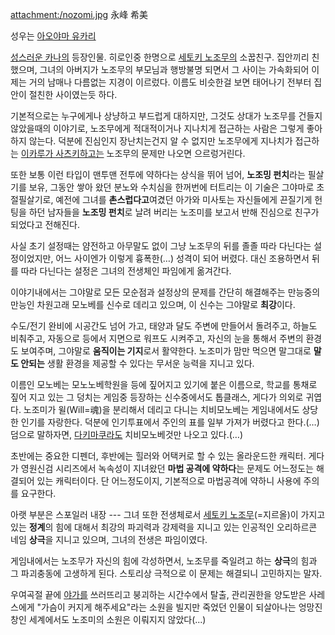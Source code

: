 attachment:/nozomi.jpg
永峰 希美

성우는 [[아오야마 유카리]]

[[성스러운 카나]]의 등장인물. 히로인중 한명으로 [[세토키 노조무]]의 소꿉친구. 집안끼리 친했으며, 그녀의 아버지가 노조무의 부모님과 행방불명 되면서 그 사이는 가속화되어 이제는 거의 남매나 다름없는 지경이 이르렀다. 이름도 비슷한걸 보면 태어나기 전부터 집안이 절친한 사이였는듯 하다.

기본적으로는 누구에게나 상냥하고 부드럽게 대하지만, 그것도 상대가 노조무를 건들지 않았을때의 이야기로, 노조무에게 적대적이거나 지나치게 접근하는 사람은 그렇게 좋아하지 않는다. 덕분에 진심인지 장난치는건지 알 수 없지만 노조무에게 지나치가 접근하는 [[이카루가 사츠키]]하고는 노조무의 문제만 나오면 으르렁거린다.

또한 보통 이런 타입이 맨투맨 전투에 약하다는 상식을 뛰어 넘어, '''노조밍 펀치'''라는 필살기를 보유, 그동안 쌓아 왔던 분노와 수치심을 한꺼번에 터트리는 이 기술은 그야마로 초절필살기로, 예전에 그녀를 '''촌스럽다고'''여겼던 아가와 미사토는 자신들에게 끈질기게 헌팅을 하던 남자들을 '''노조밍 펀치'''로 날려 버리는 노조미를 보고서 반해 진심으로 친구가 되었다고 전해진다.

사실 초기 설정때는 얌전하고 아무말도 없이 그냥 노조무의 뒤를 졸졸 따라 다닌다는 설정이었지만, 어느 사이엔가 이렇게 흉폭한(…) 성격이 되어 버렸다. 대신 조용하면서 뒤를 따라 다닌다는 설정은 그녀의 전생체인 파임에게 옮겨간다.

이야기내에서는 그야말로 모든 모순점과 설정상의 문제를 간단히 해결해주는 만능중의 만능인 차원고래 모노베를 신수로 데리고 있으며, 이 신수는 그야말로 '''최강'''이다. 

수도/전기 완비에 시공간도 넘어 가고, 태양과 달도 주변에 만들어서 돌려주고, 하늘도 비춰주고, 자동으로 등에서 지면으로 워프도 시켜주고, 자신의 눈을 통해서 주변의 환경도 보여주며, 그야말로 '''움직이는 기지'''로서 활약한다. 노조미가 맘만 먹으면 말그대로 '''말도 안되는''' 생활 환경을 제공할 수 있다는 무서운 능력을 지니고 있다.

이름인 모노베는 모노노베학원을 등에 짚어지고 있기에 붙은 이름으로, 학교를 통채로 짚어 지고 있는 그 덩치는 게임중 등장하는 신수중에서도 톱클래스, 게다가 의외로 귀엽다. 노조미가 윌(Will=魂)을 분리해서 데리고 다니는 치비모노베는 게임내에서도 상당한 인기를 자랑한다. 덕분에 인기투표에서 주인의 표를 일부 가져가 버렸다고 한다.(…) 덤으로 말하자면, [[다키마쿠라]]도 치비모노베것만 나오고 있다.(…)

초반에는 중요한 디펜더, 후반에는 힐러와 어택커로 할 수 있는 올라운드한 캐릭터. 게다가 영원신검 시리즈에서 녹속성이 지녀왔던 '''마법 공격에 약하다'''는 문제도 어느정도는 해결되어 있는 캐릭터이다. 단 어느정도이지, 기본적으로 마법공격에 약하니 사용에 주의를 요구한다.

아랫 부분은 스포일러 내장
---
그녀 또한 전생체로서 [[세토키 노조무]](=지르올)이 가지고 있는 '''정계'''의 힘에 대해서 최강의 파괴력과 강제력을 지니고 있는 인공적인 오리하르콘 네임 '''상극'''을 지니고 있으며, 그녀의 전생은 파임이였다. 

게임내에서는 노조무가 자신의 힘에 각성하면서, 노조무를 죽일려고 하는 '''상극'''의 힘과 그 파괴충동에 고생하게 된다. 스토리상 극적으로 이 문제는 해결되니 고민하지는 말자.

우여곡절 끝에 [[야가]]를 쓰러뜨리고 붕괴하는 시간수에서 탈출, 관리권한을 양도받은 사레스에게 "가슴이 커지게 해주세요"라는 소원을 빌지만 죽었던 인물이 되살아나는 엉망진창인 세계에서도 노조미의 소원은 이뤄지지 않았다(...)

